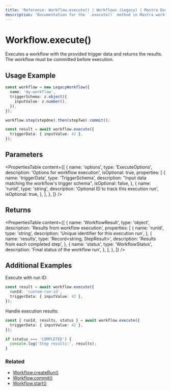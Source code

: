```yaml
---
title: 'Reference: Workflow.execute() | Workflows (Legacy) | Mastra Docs'
description: 'Documentation for the `.execute()` method in Mastra workflows, which runs workflow steps and returns results.'
---
```


# Workflow.execute()

Executes a workflow with the provided trigger data and returns the results. The workflow must be committed before execution.

## Usage Example

```typescript
const workflow = new LegacyWorkflow({
  name: 'my-workflow',
  triggerSchema: z.object({
    inputValue: z.number(),
  }),
});

workflow.step(stepOne).then(stepTwo).commit();

const result = await workflow.execute({
  triggerData: { inputValue: 42 },
});
```

## Parameters

<PropertiesTable
  content={[
    {
      name: 'options',
      type: 'ExecuteOptions',
      description: 'Options for workflow execution',
      isOptional: true,
      properties: [
        {
          name: 'triggerData',
          type: 'TriggerSchema',
          description: "Input data matching the workflow's trigger schema",
          isOptional: false,
        },
        {
          name: 'runId',
          type: 'string',
          description: 'Optional ID to track this execution run',
          isOptional: true,
        },
      ],
    },
  ]}
/>

## Returns

<PropertiesTable
  content={[
    {
      name: 'WorkflowResult',
      type: 'object',
      description: 'Results from workflow execution',
      properties: [
        {
          name: 'runId',
          type: 'string',
          description: 'Unique identifier for this execution run',
        },
        {
          name: 'results',
          type: 'Record<string, StepResult>',
          description: 'Results from each completed step',
        },
        {
          name: 'status',
          type: 'WorkflowStatus',
          description: 'Final status of the workflow run',
        },
      ],
    },
  ]}
/>

## Additional Examples

Execute with run ID:

```typescript
const result = await workflow.execute({
  runId: 'custom-run-id',
  triggerData: { inputValue: 42 },
});
```

Handle execution results:

```typescript
const { runId, results, status } = await workflow.execute({
  triggerData: { inputValue: 42 },
});

if (status === 'COMPLETED') {
  console.log('Step results:', results);
}
```

### Related

- [Workflow.createRun()](./createRun.mdx)
- [Workflow.commit()](./commit.mdx)
- [Workflow.start()](./start.mdx)
